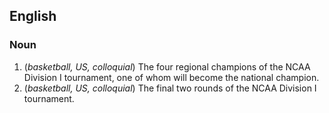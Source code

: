 == English ==

=== Noun ===

# (''basketball, US, colloquial'') The four regional champions of the NCAA Division I tournament, one of whom will become the national champion.
# (''basketball, US, colloquial'') The final two rounds of the NCAA Division I tournament.